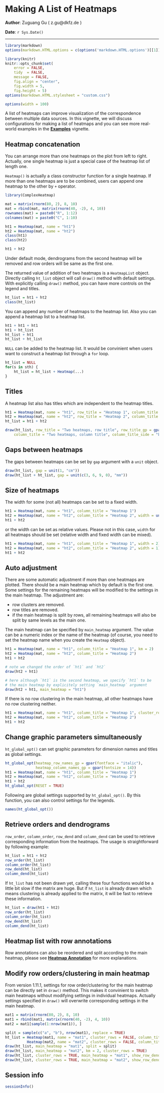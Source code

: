 <!--
%\VignetteEngine{knitr}
%\VignetteIndexEntry{3. Making a list of Heatmaps}
-->

Making A List of Heatmaps
========================================

**Author**: Zuguang Gu ( z.gu@dkfz.de )

**Date**: `r Sys.Date()`

-------------------------------------------------------------

```r
library(markdown)
options(markdown.HTML.options = c(options('markdown.HTML.options')[[1]], "toc"))

library(knitr)
knitr::opts_chunk$set(
    error = FALSE,
    tidy  = FALSE,
    message = FALSE,
    fig.align = "center",
    fig.width = 5,
    fig.height = 5)
options(markdown.HTML.stylesheet = "custom.css")

options(width = 100)
```

A list of heatmaps can improve visualization of the correspondence between multiple data sources.
In this vignette, we will discuss configurations for making a list of heatmaps and you can
see more real-world examples in the [**Examples**](s9.examples.html) vignette.

## Heatmap concatenation

You can arrange more than one heatmaps on the plot from left to right. Actually, one single
heatmap is just a special case of the heatmap list of length one.

`Heatmap()` is actually a class constructor function for a single heatmap. If more than one heatmaps
are to be combined, users can append one heatmap to the other by `+` operator.

```r
library(ComplexHeatmap)

mat = matrix(rnorm(80, 2), 8, 10)
mat = rbind(mat, matrix(rnorm(40, -2), 4, 10))
rownames(mat) = paste0("R", 1:12)
colnames(mat) = paste0("C", 1:10)

ht1 = Heatmap(mat, name = "ht1")
ht2 = Heatmap(mat, name = "ht2")
class(ht1)
class(ht2)

ht1 + ht2
```

Under default mode, dendrograms from the second heatmap will be removed and row orders will be same as the first one.

The returned value of addition of two heatmaps is a `HeatmapList` object. Directly calling `ht_list` object
will call `draw()` method with default settings. With explicitly calling `draw()` method, you can have more controls
on the legend and titles.

```r
ht_list = ht1 + ht2
class(ht_list)
```

You can append any number of heatmaps to the heatmap list. Also you can append a heatmap list to a heatmap list.

```r
ht1 + ht1 + ht1
ht1 + ht_list
ht_list + ht1
ht_list + ht_list
```

`NULL` can be added to the heatmap list. It would be convinient when users want to construct a heatmap list through a `for` loop.

```r
ht_list = NULL
for(s in sth) {
    ht_list = ht_list + Heatmap(...)
}
```

## Titles

A heatmap list also has titles which are independent to the heatmap titles.

```r
ht1 = Heatmap(mat, name = "ht1", row_title = "Heatmap 1", column_title = "Heatmap 1")
ht2 = Heatmap(mat, name = "ht2", row_title = "Heatmap 2", column_title = "Heatmap 2")
ht_list = ht1 + ht2

draw(ht_list, row_title = "Two heatmaps, row title", row_title_gp = gpar(col = "red"),
    column_title = "Two heatmaps, column title", column_title_side = "bottom")
```

## Gaps between heatmaps

The gaps between heatmaps can be set by `gap` argument with a `unit` object.

```r
draw(ht_list, gap = unit(1, "cm"))
draw(ht_list + ht_list, gap = unit(c(3, 6, 9, 0), "mm"))
```

## Size of heatmaps

The width for some (not all) heatmaps can be set to a fixed width.

```r
ht1 = Heatmap(mat, name = "ht1", column_title = "Heatmap 1")
ht2 = Heatmap(mat, name = "ht2", column_title = "Heatmap 2", width = unit(5, "cm"))
ht1 + ht2
```

or the width can be set as relative values. Please not in this case, `width` for all heatmaps
should be set (relative width and fixed width can be mixed).

```r
ht1 = Heatmap(mat, name = "ht1", column_title = "Heatmap 1", width = 2)
ht2 = Heatmap(mat, name = "ht2", column_title = "Heatmap 2", width = 1)
ht1 + ht2
```

## Auto adjustment

There are some automatic adjustment if more than one heatmaps are plotted. There should be a main heatmap
which by default is the first one. Some settings for the remaining heatmaps will be modified to the settings
in the main heatmap. The adjustment are:

- row clusters are removed.
- row titles are removed.
- if the main heatmap is split by rows, all remaining heatmaps will also be split by same levels as the main one.

The main heatmap can be specified by `main_heatmap` argument. The value can be a numeric index or the name of the heatmap
(of course, you need to set the heatmap name when you create the `Heatmap` object).

```r
ht1 = Heatmap(mat, name = "ht1", column_title = "Heatmap 1", km = 2)
ht2 = Heatmap(mat, name = "ht2", column_title = "Heatmap 2")
ht1 + ht2

# note we changed the order of `ht1` and `ht2`
draw(ht2 + ht1)

# here although `ht1` is the second heatmap, we specify `ht1` to be
# the main heatmap by explicitely setting `main_heatmap` argument
draw(ht2 + ht1, main_heatmap = "ht1")
```

If there is no row clustering in the main heatmap, all other heatmaps have no row clustering neither.

```r
ht1 = Heatmap(mat, name = "ht1", column_title = "Heatmap 1", cluster_rows = FALSE)
ht2 = Heatmap(mat, name = "ht2", column_title = "Heatmap 2")
ht1 + ht2
```

## Change graphic parameters simultaneously

`ht_global_opt()` can set graphic parameters for dimension names and titles as global settings.

```r
ht_global_opt(heatmap_row_names_gp = gpar(fontface = "italic"), 
	          heatmap_column_names_gp = gpar(fontsize = 14))
ht1 = Heatmap(mat, name = "ht1", column_title = "Heatmap 1")
ht2 = Heatmap(mat, name = "ht2", column_title = "Heatmap 2")
ht1 + ht2
ht_global_opt(RESET = TRUE)
```

Following are global settings supported by `ht_global_opt()`. By this function, you can also control settings
for the legends.

```r
names(ht_global_opt())
```

## Retrieve orders and dendrograms

`row_order`, `column_order`, `row_dend` and `column_dend` can be used to retrieve corresponding information from
the heatmaps. The usage is straightforward by following example:

```r
ht_list = ht1 + ht2
row_order(ht_list)
column_order(ht_list)
row_dend(ht_list)
column_dend(ht_list)
```

If `ht_list` has not been drawn yet, calling these four functions would be a little bit slow if the matrix are huge.
But if `ht_list` is already drawn which means clustering is already applied to the matrix, it will be fast to retrieve 
these information.

```r
ht_list = draw(ht1 + ht2)
row_order(ht_list)
column_order(ht_list)
row_dend(ht_list)
column_dend(ht_list)
```

## Heatmap list with row annotations

Row annotations can also be reordered and split according to the main heatmap, 
please see [**Heatmap Annotation**](s4.heatmap_annotation.html) for more explanations.

## Modify row orders/clustering in main heatmap

From version 1.11.1, settings for row order/clustering for the main heatmap can be directly set
in `draw()` method. This makes it convinient to switch main heatmaps without modifying settings in individual
heatmaps. Actually settings specified in `draw()` will overwrite corresponding settings in the main heatmap.

```r
mat1 = matrix(rnorm(80, 2), 8, 10)
mat1 = rbind(mat1, matrix(rnorm(40, -2), 4, 10))
mat2 = mat1[sample(1:nrow(mat1)), ]

split = sample(c("a", "b"), nrow(mat1), replace = TRUE)
ht_list = Heatmap(mat1, name = "mat1", cluster_rows = FALSE, column_title = "mat1") + 
          Heatmap(mat2, name = "mat2", cluster_rows = FALSE, column_title = "mat2")
draw(ht_list, main_heatmap = "mat1", split = split)
draw(ht_list, main_heatmap = "mat2", km = 2, cluster_rows = TRUE)
draw(ht_list, cluster_rows = TRUE, main_heatmap = "mat1", show_row_dend =TRUE)
draw(ht_list, cluster_rows = TRUE, main_heatmap = "mat2", show_row_dend =TRUE)
```

## Session info

```r
sessionInfo()
```
